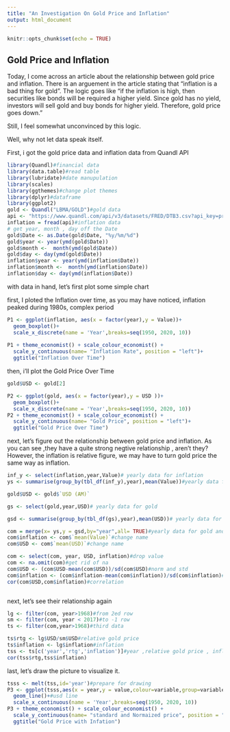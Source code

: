 ```yaml
---
title: "An Investigation On Gold Price and Inflation"
output: html_document
---
```


```r
knitr::opts_chunk$set(echo = TRUE)
```

## Gold Price and Inflation

Today, I come across an article about the relationship between gold price and inflation. There is an arguement in the article stating that "inflation is a bad thing for gold".
The logic goes like "if the inflation is high, then securities like bonds will be required a higher yield. Since gold has no yield, investors will sell gold and buy bonds for higher yield. Therefore, gold price goes down.”

Still, I feel somewhat unconvinced by this logic. 

Well, why not let data speak itself. 

First, i got the gold price data and inflation data from Quandl API

```r
library(Quandl)#financial data
library(data.table)#read table
library(lubridate)#date manupulation
library(scales)
library(ggthemes)#change plot themes
library(dplyr)#dataframe
library(ggplot2)
gold <- Quandl("LBMA/GOLD")#gold data
api <- "https://www.quandl.com/api/v3/datasets/FRED/DTB3.csv?api_key=prFMytag1uYoMRJLGyNa"
inflation = fread(api)#inflation data
# get year, month , day off the Date
gold$Date <- as.Date(gold$Date, "%y/%m/%d")
gold$year <- year(ymd(gold$Date))
gold$month <-  month(ymd(gold$Date))
gold$day <- day(ymd(gold$Date))
inflation$year <- year(ymd(inflation$Date))
inflation$month <-  month(ymd(inflation$Date))
inflation$day <- day(ymd(inflation$Date))

```

with data in hand, let's first plot some simple chart

first, I ploted the Inflation over time, as you may have noticed, inflation peaked  during 1980s, complex period
```r
P1 <- ggplot(inflation, aes(x = factor(year),y = Value))+
  geom_boxplot()+
  scale_x_discrete(name = 'Year',breaks=seq(1950, 2020, 10))
  
P1 + theme_economist() + scale_colour_economist() +
  scale_y_continuous(name= "Inflation Rate", position = "left")+
  ggtitle("Inflation Over Time")
```

then, i'll plot the Gold Price Over Time
```r
gold$USD <- gold[2] 

P2 <- ggplot(gold, aes(x = factor(year),y = USD ))+
  geom_boxplot()+
  scale_x_discrete(name = 'Year',breaks=seq(1950, 2020, 10))
P2 + theme_economist() + scale_colour_economist() +
  scale_y_continuous(name= "Gold Price", position = "left")+
  ggtitle("Gold Price Over Time")
```

next, let's figure out the relationship between gold price and inflation. As you can see ,they have a quite strong negtive relationship , aren't they? 
However, the inflation is relative figure, we may have to turn gold price the same way as inflation. 

```r

inf_y <- select(inflation,year,Value)# yearly data for inflation
ys <- summarise(group_by(tbl_df(inf_y),year),mean(Value))#yearly data for inflation

gold$USD <- gold$`USD (AM)`

gs <- select(gold,year,USD)# yearly data for gold

gsd <- summarise(group_by(tbl_df(gs),year),mean(USD))# yearly data for gold

com = merge(x= ys,y = gsd,by="year",all= TRUE)#yearly data for gold and inflation
com$inflation <- com$`mean(Value)`#change name
com$USD <- com$`mean(USD)`#change name

com <- select(com, year, USD, inflation)#drop value
com <- na.omit(com)#get rid of na
com$USD <- (com$USD-mean(com$USD))/sd(com$USD)#norm and std
com$inflation <- (com$inflation-mean(com$inflation))/sd(com$inflation)#norm and std
cor(com$USD,com$inflation)#correlation



```

next, let's see their relationship again 

```r
lg <- filter(com, year>1968)#from 2ed row
sm <- filter(com, year < 2017)#to -1 row
ts <- filter(com,year>1968)#third data

ts$rtg <- lg$USD/sm$USD#relative gold price
ts$inflation <- lg$inflation#inflation
tss <- ts[c('year','rtg','inflation')]#year ,relative gold price , inflation
cor(tss$rtg,tss$inflation)
```


last, let's draw the picture to visualize it. 

```r
tsss <- melt(tss,id='year')#prepare for drawing
P3 <- ggplot(tsss,aes(x = year,y = value,colour=variable,group=variable,alpha=0.8,size=2))+
  geom_line()+#usd line
  scale_x_continuous(name = 'Year',breaks=seq(1950, 2020, 10))
P3 + theme_economist() + scale_colour_economist() +
  scale_y_continuous(name= "standard and Normaized price", position = "left")+
  ggtitle("Gold Price with Infation")
```